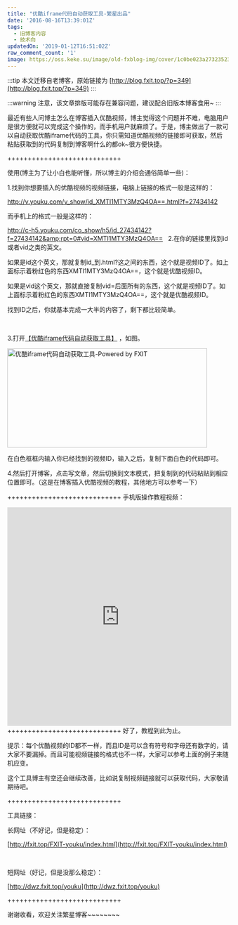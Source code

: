 ```yaml
---
title: "优酷iframe代码自动获取工具-繁星出品"
date: '2016-08-16T13:39:01Z'
tags:
  - 旧博客内容
  - 技术向
updatedOn: '2019-01-12T16:51:02Z'
raw_comment_count: '1'
image: https://oss.keke.su/image/old-fxblog-img/cover/1c0be023a2732352356b86210dda357b.png
---
```


:::tip
本文迁移自老博客，原始链接为 [http://blog.fxit.top/?p=349](http://blog.fxit.top/?p=349)
:::

:::warning
注意，该文章排版可能存在兼容问题，建议配合旧版本博客食用~
:::

最近有些人问博主怎么在博客插入优酷视频，博主觉得这个问题并不难，电脑用户是很方便就可以完成这个操作的，而手机用户就麻烦了。于是，博主做出了一款可以自动获取优酷iframe代码的工具，你只需知道优酷视频的链接即可获取，然后粘贴获取到的代码复制到博客啊什么的都ok~很方便快捷。

++++++++++++++++++++++++++++

使用(博主为了让小白也能听懂，所以博主的介绍会通俗简单一些)：

1.找到你想要插入的优酷视频的视频链接，电脑上链接的格式一般是这样的：

http://v.youku.com/v_show/id_XMTI1MTY3MzQ4OA==.html?f=27434142

而手机上的格式一般是这样的：

http://c-h5.youku.com/co_show/h5/id_27434142?f=27434142&amp;rpt=0#vid=XMTI1MTY3MzQ4OA==
&nbsp;
2.在你的链接里找到id或者vid之类的英文。

如果是id这个英文，那就复制id_到.html?这之间的东西，这个就是视频ID了。如上面标示着粉红色的东西XMTI1MTY3MzQ4OA==，这个就是优酷视频ID。

如果是vid这个英文，那就直接复制vid=后面所有的东西，这个就是视频ID了。如上面标示着粉红色的东西XMTI1MTY3MzQ4OA==，这个就是优酷视频ID。

找到ID之后，你就基本完成一大半的内容了，剩下都比较简单。

&nbsp;

3.打开[【优酷iframe代码自动获取工具】](http://fxit.top/FXIT-youku/index.html) ，如图。

<img  src="https://oss.keke.su/image/old-fxblog-img/cebcf7825b5dfa3a7f61aad08a8fa613.png" alt="优酷iframe代码自动获取工具-Powered by FXIT" width="455" height="226" />

在白色框框内输入你已经找到的视频ID，输入之后，复制下面白色的代码即可。

4.然后打开博客，点击写文章，然后切换到文本模式，把复制到的代码粘贴到相应位置即可。（这是在博客插入优酷视频的教程，其他地方可以参考一下）

++++++++++++++++++++++++++++
手机版操作教程视频：
<iframe height="498" width="510" src="http://player.youku.com/embed/XMTY4Njg2ODIzMg==" frameborder="0" allowfullscreen></iframe>
++++++++++++++++++++++++++++
好了，教程到此为止。

提示：每个优酷视频的ID都不一样，而且ID是可以含有符号和字母还有数字的，请大家不要漏掉。而且可能视频链接的格式也不一样，大家可以参考上面的例子来随机应变。

这个工具博主有空还会继续改善，比如说复制视频链接就可以获取代码，大家敬请期待吧。

++++++++++++++++++++++++++++

工具链接：

长网址（不好记，但是稳定）：

[http://fxit.top/FXIT-youku/index.html](http://fxit.top/FXIT-youku/index.html)

&nbsp;

短网址（好记，但是没那么稳定）：

[http://dwz.fxit.top/youku](http://dwz.fxit.top/youku)

++++++++++++++++++++++++++++

谢谢收看，欢迎关注繁星博客~~~~~~~~
